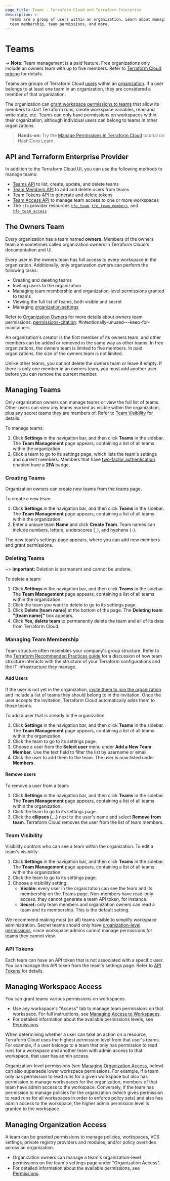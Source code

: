 ```yaml
---
page_title: Teams - Terraform Cloud and Terraform Enterprise
description: >-
  Teams are a group of users within an organization. Learn about managing teams,
  team membership, team permissions, and more.
---
```


[organizations]: /cloud-docs/users-teams-organizations/organizations

[organization settings]: /cloud-docs/users-teams-organizations/organizations#organization-settings

[users]: /cloud-docs/users-teams-organizations/users

# Teams

-> **Note:** Team management is a paid feature. Free organizations only include an owners team with up to five members. Refer to [Terraform Cloud pricing](https://www.hashicorp.com/products/terraform/pricing) for details.

Teams are groups of Terraform Cloud [users][] within an [organization][organizations]. If a user belongs to at least one team in an organization, they are considered a member of that organization.

The organization can [grant workspace permissions to teams](#managing-workspace-access) that allow its members to start Terraform runs, create workspace variables, read and write state, etc. Teams can only have permissions on workspaces within their organization, although individual users can belong to teams in other organizations.

> **Hands-on:** Try the [Manage Permissions in Terraform Cloud](https://learn.hashicorp.com/tutorials/terraform/cloud-permissions?in=terraform/cloud&utm_source=WEBSITE&utm_medium=WEB_IO&utm_offer=ARTICLE_PAGE&utm_content=DOCS) tutorial on HashiCorp Learn.

## API and Terraform Enterprise Provider

In addition to the Terraform Cloud UI, you can use the following methods to manage teams:

- [Teams API](/cloud-docs/api-docs/teams) to list, create, update, and delete teams
- [Team Members API](/cloud-docs/api-docs/team-members) to add and delete users from teams
- [Team Tokens API](/cloud-docs/api-docs/team-tokens) to generate and delete tokens
- [Team Access API](/cloud-docs/api-docs/team-access) to manage team access to one or more workspaces
- The `tfe` provider resources [`tfe_team`](https://registry.terraform.io/providers/hashicorp/tfe/latest/docs/resources/team), [`tfe_team_members`](https://registry.terraform.io/providers/hashicorp/tfe/latest/docs/resources/team_members), and [`tfe_team_access`](https://registry.terraform.io/providers/hashicorp/tfe/latest/docs/resources/team_access)

## The Owners Team

Every organization has a team named **owners**. Members of the owners team are sometimes called organization owners in Terraform Cloud's documentation and UI.

Every user in the owners team has full access to every workspace in the organization. Additionally, only organization owners can perform the following tasks:

- Creating and deleting teams
- Inviting users to the organization
- Managing team membership and organization-level permissions granted to teams
- Viewing the full list of teams, both visible and secret
- Managing [organization settings][]

Refer to [Organization Owners](/cloud-docs/users-teams-organizations/permissions#organization-owners) for more details about owners team permissions.
[permissions-citation]: #intentionally-unused---keep-for-maintainers

An organization's creator is the first member of its owners team, and other members can be added or removed in the same way as other teams. In free organizations, the owners team is limited to five members. In paid organizations, the size of the owners team is not limited.

Unlike other teams, you cannot delete the owners team or leave it empty. If there is only one member in an owners team, you must add another user before you can remove the current member.

## Managing Teams

Only organization owners can manage teams or view the full list of teams. Other users can view any teams marked as visible within the organization, plus any secret teams they
are members of. Refer to [Team Visibility](/cloud-docs/users-teams-organizations/teams#team-visibility) for details.

To manage teams:

1. Click **Settings** in the navigation bar, and then click **Teams** in the sidebar. The **Team Management** page appears, containing a list of all teams within the organization.
1. Click a team to go to its settings page, which lists the team's settings and current members. Members that have [two-factor authentication](/cloud-docs/users-teams-organizations/2fa) enabled have a **2FA** badge.

[permissions-citation]: #intentionally-unused---keep-for-maintainers

### Creating Teams

Organization owners can create new teams from the teams page.

To create a new team:

1. Click **Settings** in the navigation bar, and then click **Teams** in the sidebar. The **Team Management** page appears, containing a list of all teams within the organization.
1. Enter a unique team **Name** and click **Create Team**. Team names can include numbers, letters, underscores (`_`), and hyphens (`-`).

The new team's settings page appears, where you can add new members and grant permissions.

### Deleting Teams

~> **Important:** Deletion is permanent and cannot be undone.

To delete a team:

1. Click **Settings** in the navigation bar, and then click **Teams** in the sidebar. The **Team Management** page appears, containing a list of all teams within the organization.
1. Click the team you want to delete to go to its settings page.
1. Click **Delete [team name]** at the bottom of the page. The **Deleting team "[team name]"** box appears.
1. Click **Yes, delete team** to permanently delete the team and all of its data from Terraform Cloud.

[permissions-citation]: #intentionally-unused---keep-for-maintainers

### Managing Team Membership

Team structure often resembles your company's group structure. Refer to the [Terraform Recommended Practices guide](/cloud-docs/guides/recommended-practices) for a discussion of how team structure interacts with the structure of your Terraform configurations and the IT infrastructure they manage.

#### Add Users

If the user is not yet in the organization, [invite them to join the organization](/cloud-docs/users-teams-organizations/organizations#users) and include a list of teams they should belong to in the invitation. Once the user accepts the invitation, Terraform Cloud automatically adds them to those teams.

To add a user that is already in the organization:

1. Click **Settings** in the navigation bar, and then click **Teams** in the sidebar. The **Team Management** page appears, containing a list of all teams within the organization.
1. Click the team to go to its settings page.
1. Choose a user from the **Select user** menu under **Add a New Team Member**. Use the text field to filter the list by username or email.
1. Click the user to add them to the team. The user is now listed under **Members**.

#### Remove users

To remove a user from a team:

1. Click **Settings** in the navigation bar, and then click **Teams** in the sidebar. The **Team Management** page appears, containing a list of all teams within the organization.
1. Click the team to go to its settings page.
1. Click the **ellipses (...)** next to the user's name and select **Remove from team**. Terraform Cloud removes the user from the list of team members.



### Team Visibility

Visibility controls who can see a team within the organization. To edit a team's visibility:

1. Click **Settings** in the navigation bar, and then click **Teams** in the sidebar. The **Team Management** page appears, containing a list of all teams within the organization.
1. Click the team to go to its settings page.
1. Choose a visibility setting:
   - **Visible:** every user in the organization can see the
  team and its membership on the Teams page. Non-members have read-only access;
  they cannot generate a team API token, for instance.
   - **Secret:** only team members and organization owners can read a team and its membership. This is the default setting.

We recommend making most (or all) teams visible to simplify workspace administration. Secret teams should only have
[organization-level permissions](/cloud-docs/users-teams-organizations/permissions#organization-permissions), since workspace admins cannot manage permissions for teams they cannot view.

[permissions-citation]: #intentionally-unused---keep-for-maintainers

### API Tokens

Each team can have an API token that is not associated with a specific user. You can manage this API token from the team's settings page. Refer to [API Tokens](/cloud-docs/users-teams-organizations/api-tokens) for details.

## Managing Workspace Access

You can grant teams various permissions on workspaces.

- Use any workspace's "Access" tab to manage team permissions on that workspace. For full instructions, see [Managing Access to Workspaces](/cloud-docs/workspaces/settings/access).
- For detailed information about the available permissions levels, see [Permissions](/cloud-docs/users-teams-organizations/permissions#workspace-permissions).

When determining whether a user can take an action on a resource, Terraform Cloud uses the highest permission level from that user's teams. For example, if a user belongs to a team that only has permission to read runs for a workspace and another team with admin access to that workspace, that user has admin access.

[permissions-citation]: #intentionally-unused---keep-for-maintainers

Organization-level permissions (see [Managing Organization Access](/cloud-docs/users-teams-organizations/teams#managing-organization-access), below) can also supersede lower workspace permissions. For example, if a team only has permission to read runs for a given workspace but also has permission to manage workspaces for the organization, members of that team have admin access to the workspace. Conversely, if the team has permission to manage policies for the organization (which gives permission to read runs for all workspaces in order to enforce policy sets) and also has admin access to the workspace, the higher admin permission level is granted to the workspace.

[permissions-citation]: #intentionally-unused---keep-for-maintainers

## Managing Organization Access

A team can be granted permissions to manage policies, workspaces, VCS settings, private registry providers and modules, and/or policy overrides across an organization.

[permissions-citation]: #intentionally-unused---keep-for-maintainers

- Organization owners can manage a team's organization-level permissions on the team's settings page under "Organization Access".
- For detailed information about the available permissions, see [Permissions](/cloud-docs/users-teams-organizations/permissions#organization-permissions).
